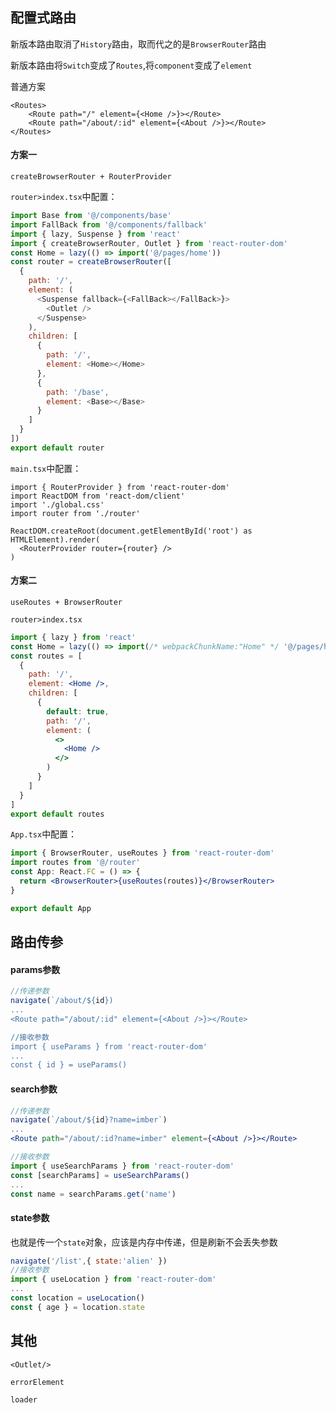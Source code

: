 ## 配置式路由

新版本路由取消了`History`路由，取而代之的是`BrowserRouter`路由

新版本路由将`Switch`变成了`Routes`,将`component`变成了`element`

普通方案

```tsx
<Routes>
    <Route path="/" element={<Home />}></Route>
    <Route path="/about/:id" element={<About />}></Route>
</Routes>
```

#### 方案一

`createBrowserRouter + RouterProvider`

`router>index.tsx`中配置：

```js
import Base from '@/components/base'
import FallBack from '@/components/fallback'
import { lazy, Suspense } from 'react'
import { createBrowserRouter, Outlet } from 'react-router-dom'
const Home = lazy(() => import('@/pages/home'))
const router = createBrowserRouter([
  {
    path: '/',
    element: (
      <Suspense fallback={<FallBack></FallBack>}>
        <Outlet />
      </Suspense>
    ),
    children: [
      {
        path: '/',
        element: <Home></Home>
      },
      {
        path: '/base',
        element: <Base></Base>
      }
    ]
  }
])
export default router
```

`main.tsx`中配置：

```tsx
import { RouterProvider } from 'react-router-dom'
import ReactDOM from 'react-dom/client'
import './global.css'
import router from './router'

ReactDOM.createRoot(document.getElementById('root') as HTMLElement).render(
  <RouterProvider router={router} />
)
```

#### 方案二

`useRoutes + BrowserRouter`

`router>index.tsx`

```jsx
import { lazy } from 'react'
const Home = lazy(() => import(/* webpackChunkName:"Home" */ '@/pages/home'))
const routes = [
  {
    path: '/',
    element: <Home />,
    children: [
      {
        default: true,
        path: '/',
        element: (
          <>
            <Home />
          </>
        )
      }
    ]
  }
]
export default routes
```

`App.tsx`中配置：

```jsx
import { BrowserRouter, useRoutes } from 'react-router-dom'
import routes from '@/router'
const App: React.FC = () => {
  return <BrowserRouter>{useRoutes(routes)}</BrowserRouter>
}

export default App
```

## 路由传参

#### params参数

```jsx
//传递参数
navigate(`/about/${id})
...
<Route path="/about/:id" element={<About />}></Route>

//接收参数
import { useParams } from 'react-router-dom'
...
const { id } = useParams()
```

#### search参数

```jsx
//传递参数
navigate(`/about/${id}?name=imber`)
...
<Route path="/about/:id?name=imber" element={<About />}></Route>

//接收参数
import { useSearchParams } from 'react-router-dom'
const [searchParams] = useSearchParams()
...
const name = searchParams.get('name')
```

#### state参数

也就是传一个`state`对象，应该是内存中传递，但是刷新不会丢失参数 

```jsx
navigate('/list',{ state:'alien' })
//接收参数
import { useLocation } from 'react-router-dom'
...
const location = useLocation()
const { age } = location.state
```

## 其他

`<Outlet/>`

`errorElement`

`loader`